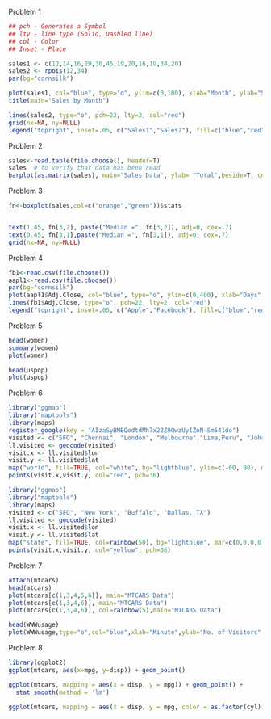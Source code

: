 Problem 1

```r

## pch - Generates a Symbol
## lty - line type (Solid, Dashled line)
## col - Color
## Inset - Place 

sales1 <- c(12,14,16,29,30,45,19,20,16,19,34,20)
sales2 <- rpois(12,34)
par(bg="cornsilk")

plot(sales1, col="blue", type="o", ylim=c(0,100), xlab="Month", ylab="Sales" )
title(main="Sales by Month")

lines(sales2, type="o", pch=22, lty=2, col="red")
grid(nx=NA, ny=NULL)
legend("topright", inset=.05, c("Sales1","Sales2"), fill=c("blue","red"), horiz=TRUE)


```

Problem 2

```r

sales<-read.table(file.choose(), header=T)
sales  # to verify that data has been read
barplot(as.matrix(sales), main="Sales Data", ylab= "Total",beside=T, col=rainbow(5))


```

Problem 3 

```r

fn<-boxplot(sales,col=c("orange","green"))$stats


text(1.45, fn[3,2], paste("Median =", fn[3,2]), adj=0, cex=.7)
text(0.45, fn[3,1],paste("Median =", fn[3,1]), adj=0, cex=.7)
grid(nx=NA, ny=NULL)


```

Problem 4

```r

fb1<-read.csv(file.choose())
aapl1<-read.csv(file.choose())
par(bg="cornsilk")
plot(aapl1$Adj.Close, col="blue", type="o", ylim=c(0,400), xlab="Days", ylab="Price" )
lines(fb1$Adj.Close, type="o", pch=22, lty=2, col="red")
legend("topright", inset=.05, c("Apple","Facebook"), fill=c("blue","red"), horiz=TRUE)

```


Problem 5

```r

head(women)
summary(women)
plot(women)

```

```r

head(uspop)
plot(uspop)

```

Problem 6 

```r
library("ggmap")
library("maptools")
library(maps)
register_google(key = "AIzaSyBMEQodtdMh7x22Z9QwzUyIZnN-Sm541do") 
visited <- c("SFO", "Chennai", "London", "Melbourne","Lima,Peru", "Johannesbury, SA")
ll.visited <- geocode(visited)
visit.x <- ll.visited$lon
visit.y <- ll.visited$lat
map("world", fill=TRUE, col="white", bg="lightblue", ylim=c(-60, 90), mar=c(0,0,0,0))
points(visit.x,visit.y, col="red", pch=36)

```


```r

library("ggmap")
library("maptools")
library(maps)
visited <- c("SFO", "New York", "Buffalo", "Dallas, TX")
ll.visited <- geocode(visited)
visit.x <- ll.visited$lon
visit.y <- ll.visited$lat
map("state", fill=TRUE, col=rainbow(50), bg="lightblue", mar=c(0,0,0,0))
points(visit.x,visit.y, col="yellow", pch=36)

```

Problem 7 

```r

attach(mtcars)
head(mtcars)
plot(mtcars[c(1,3,4,5,6)], main="MTCARS Data")
plot(mtcars[c(1,3,4,6)], main="MTCARS Data")
plot(mtcars[c(1,3,4,6)], col=rainbow(5),main="MTCARS Data")


```



```r

head(WWWusage)
plot(WWWusage,type="o",col="blue",xlab="Minute",ylab="No. of Visitors",main="No. of Visitors to the Serve \n by Each Minute")
```

Problem 8

```r

library(ggplot2)
ggplot(mtcars, aes(x=mpg, y=disp)) + geom_point()

ggplot(mtcars, mapping = aes(x = disp, y = mpg)) + geom_point() + 
  stat_smooth(method = 'lm')

ggplot(mtcars, mapping = aes(x = disp, y = mpg, color = as.factor(cyl))) + geom_point()
```

